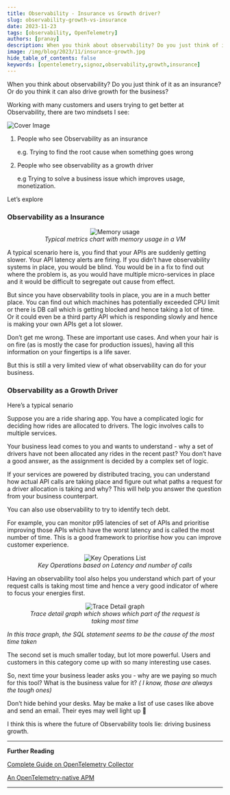 ```yaml
---
title: Observability - Insurance vs Growth driver?
slug: observability-growth-vs-insurance
date: 2023-11-23
tags: [observability, OpenTelemetry]
authors: [pranay]
description: When you think about observability? Do you just think of it as an insurance? Or do you think of it as a growth driver? In this article, we will discuss how observability can be a growth driver for your business.
image: /img/blog/2023/11/insurance-growth.jpg
hide_table_of_contents: false
keywords: [opentelemetry,signoz,observability,growth,insurance]
---
```

When you think about observability? Do you just think of it as an insurance? Or do you think it can also drive growth for the business?

Working with many customers and users trying to get better at Observability, there are two mindsets I see:



![Cover Image](/img/blog/2023/11/insurance-growth.webp)

1. People who see Observability as an insurance

    e.g. Trying to find the root cause when something goes wrong

2. People who see observability as a growth driver

    e.g Trying to solve a business issue which improves usage, monetization.

Let’s explore

### Observability as a Insurance



<figure data-zoomable align='center'>
    <img className="box-shadowed-image" src="/img/blog/2023/11/memory.webp" alt="Memory usage"/>
    <figcaption><i>Typical metrics chart with memory usage in a VM</i></figcaption>
</figure>



A typical scenario here is, you find that your APIs are suddenly getting slower. Your API latency alerts are firing. If you didn’t have observability systems in place, you would be blind. You would be in a fix to find out where the problem is, as you would have multiple micro-services in place and it would be difficult to segregate out cause from effect.

But since you have observability tools in place, you are in a much better place. You can find out which machines has potentially exceeded CPU limit or there is DB call which is getting blocked and hence taking a lot of time. Or it could even be a third party API which is responding slowly and hence is making your own APIs get a lot slower.

Don’t get me wrong. These are important use cases. And when your hair is on fire (as is mostly the case for production issues), having all this information on your fingertips is a life saver.

But this is still a very limited view of what observability can do for your business.

### Observability as a Growth Driver

Here’s a typical senario

Suppose you are a ride sharing app. You have a complicated logic for deciding how rides are allocated to drivers. The logic involves calls to multiple services.

Your business lead comes to you and wants to understand - why a set of drivers have not been allocated any rides in the recent past? You don’t have a good answer, as the assignment is decided by a complex set of logic.

If your services are powered by distributed tracing, you can understand how actual API calls are taking place and figure out what paths a request for a driver allocation is taking and why? This will help you answer the question from your business counterpart.

You can also use observability to try to identify tech debt.

For example, you can monitor p95 latencies of set of APIs and prioritise improving those APIs which have the worst latency and is called the most number of time. This is a good framework to prioritise how you can improve customer experience.

<figure data-zoomable align='center'>
    <img className="box-shadowed-image" src="/img/blog/2023/11/key-operations.webp" alt="Key Operations List"/>
    <figcaption><i>Key Operations based on Latency and number of calls</i></figcaption>
</figure>



Having an observability tool also helps you understand which part of your request calls is taking most time and hence a very good indicator of where to focus your energies first.

<figure data-zoomable align='center'>
    <img className="box-shadowed-image" src="/img/blog/2023/11/trace-detail.webp" alt="Trace Detail graph"/>
    <figcaption><i>Trace detail graph which shows which part of the request is taking most time</i></figcaption>
</figure>



_In this trace graph, the SQL statement seems to be the cause of the most time taken_

The second set is much smaller today, but lot more powerful. Users and customers in this category come up with so many interesting use cases.

So, next time your business leader asks you - why are we paying so much for this tool? What is the business value for it? _( I know, those are always the tough ones)_

Don’t hide behind your desks. May be make a list of use cases like above and send an email. Their eyes may well light up 🙂

I think this is where the future of Observability tools lie: driving business growth.

---

**Further Reading**

[Complete Guide on OpenTelemetry Collector](https://signoz.io/blog/opentelemetry-collector-complete-guide/)

[An OpenTelemetry-native APM](https://signoz.io/blog/opentelemetry-apm/)

---
